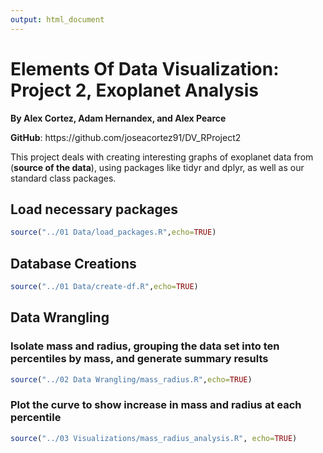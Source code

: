 ```yaml
---
output: html_document
---
```

Elements Of Data Visualization: Project 2, Exoplanet Analysis
===
__By Alex Cortez, Adam Hernandex, and Alex Pearce__

__GitHub__: https://github.com/joseacortez91/DV_RProject2

This project deals with creating interesting graphs of exoplanet data from (**source of the data**), using packages like tidyr and dplyr, as well as our standard class packages.

## Load necessary packages
```r
source("../01 Data/load_packages.R",echo=TRUE)
```

## Database Creations
```r
source("../01 Data/create-df.R",echo=TRUE)
```

## Data Wrangling

### Isolate mass and radius, grouping the data set into ten percentiles by mass, and generate summary results
```r
source("../02 Data Wrangling/mass_radius.R",echo=TRUE)
```

### Plot the curve to show increase in mass and radius at each percentile
```r
source("../03 Visualizations/mass_radius_analysis.R", echo=TRUE)
```